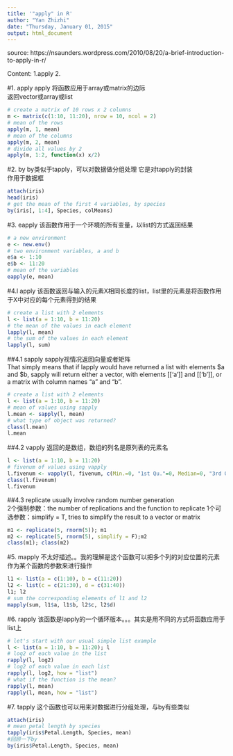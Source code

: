 ```yaml
---
title: '"apply" in R'
author: "Yan Zhizhi"
date: "Thursday, January 01, 2015"
output: html_document
---
```


source: https://nsaunders.wordpress.com/2010/08/20/a-brief-introduction-to-apply-in-r/

Content:
1.apply
2.

#1. apply
apply 将函数应用于array或matrix的边际   
返回vector或array或list
```r
# create a matrix of 10 rows x 2 columns
m <- matrix(c(1:10, 11:20), nrow = 10, ncol = 2)
# mean of the rows
apply(m, 1, mean)
# mean of the columns
apply(m, 2, mean)
# divide all values by 2
apply(m, 1:2, function(x) x/2)
```

#2. by
by类似于tapply，可以对数据做分组处理 
它是对tapply的封装   
作用于数据框
```r
attach(iris)
head(iris)
# get the mean of the first 4 variables, by species
by(iris[, 1:4], Species, colMeans)
```

#3. eapply
该函数作用于一个环境的所有变量，以list的方式返回结果   
```r
# a new environment
e <- new.env()
# two environment variables, a and b
e$a <- 1:10
e$b <- 11:20
# mean of the variables
eapply(e, mean)
```

#4.l apply
该函数返回与输入的元素X相同长度的list，list里的元素是将函数作用于X中对应的每个元素得到的结果   
```r
# create a list with 2 elements
l <- list(a = 1:10, b = 11:20)
# the mean of the values in each element
lapply(l, mean)
# the sum of the values in each element
lapply(l, sum)
```

##4.1 sapply
sapply视情况返回向量或者矩阵   
That simply means that if lapply would have returned a list with elements $a and $b, sapply will return either a vector, with elements [[‘a’]] and [[‘b’]], or a matrix with column names “a” and “b”.
```r
# create a list with 2 elements
l <- list(a = 1:10, b = 11:20)
# mean of values using sapply
l.mean <- sapply(l, mean)
# what type of object was returned?
class(l.mean)
l.mean
```

##4.2 vapply
返回的是数组，数组的列名是原列表的元素名
```r
l <- list(a = 1:10, b = 11:20)
# fivenum of values using vapply
l.fivenum <- vapply(l, fivenum, c(Min.=0, "1st Qu."=0, Median=0, "3rd Qu."=0, Max.=0))
class(l.fivenum)
l.fivenum
```

##4.3 replicate 
usually involve random number generation    
2个强制参数：the number of replications and the function to replicate
1个可选参数：simplify = T, tries to simplify the result to a vector or matrix
```r
m1 <- replicate(5, rnorm(5)); m1
m2 <- replicate(5, rnorm(5), simplify = F);m2
class(m1); class(m2)
```

#5. mapply
不太好描述。。我的理解是这个函数可以把多个列的对应位置的元素作为某个函数的参数来进行操作   
```r
l1 <- list(a = c(1:10), b = c(11:20))
l2 <- list(c = c(21:30), d = c(31:40))
l1; l2
# sum the corresponding elements of l1 and l2
mapply(sum, l1$a, l1$b, l2$c, l2$d)
```

#6. rapply
该函数是lapply的一个循环版本。。。其实是用不同的方式将函数应用于list上
```r
# let's start with our usual simple list example
l <- list(a = 1:10, b = 11:20); l
# log2 of each value in the list
rapply(l, log2)
# log2 of each value in each list
rapply(l, log2, how = "list")
# what if the function is the mean?
rapply(l, mean)
rapply(l, mean, how = "list")
```

#7. tapply
这个函数也可以用来对数据进行分组处理，与by有些类似   
```r
attach(iris)
# mean petal length by species
tapply(iris$Petal.Length, Species, mean)
#回顾一下by
by(iris$Petal.Length, Species, mean)
```
